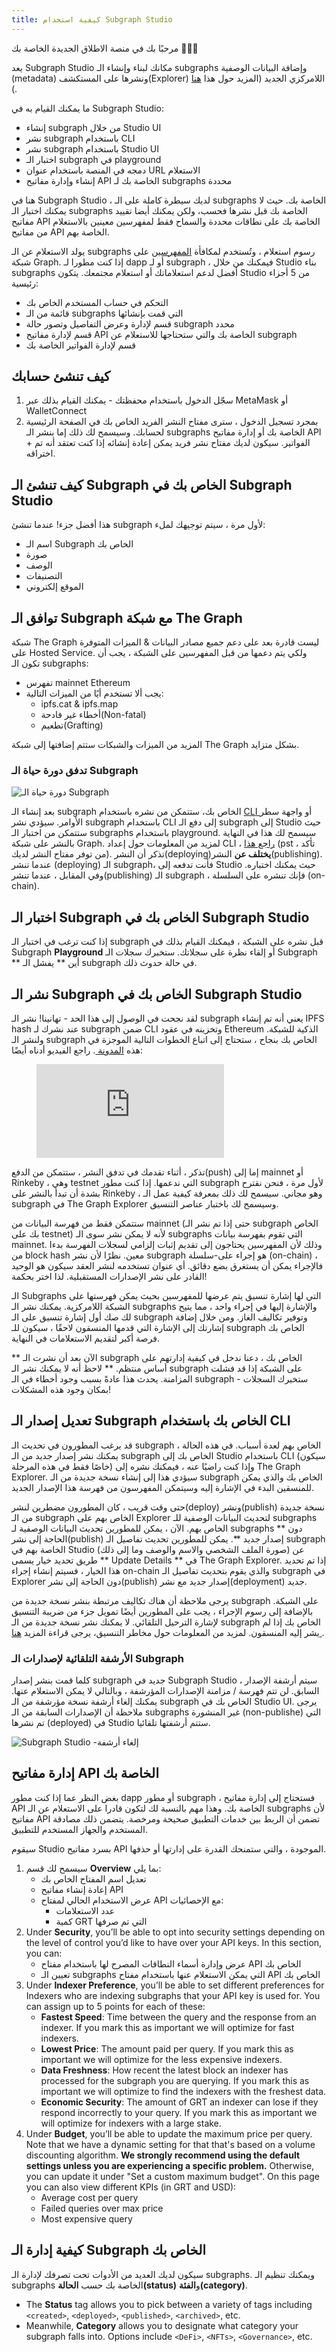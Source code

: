 ```yaml
---
title: كيفية استخدام Subgraph Studio
---
```


مرحبًا بك في منصة الاطلاق الجديدة الخاصة بك 👩🏽‍🚀

يعد Subgraph Studio مكانك لبناء وإنشاء الـ subgraphs وإضافة البيانات الوصفية (metadata) ونشرها على المستكشف(Explorer) اللامركزي الجديد (المزيد حول هذا [ هنا ](/network/explorer)).

ما يمكنك القيام به في Subgraph Studio:

- إنشاء subgraph من خلال Studio UI
- نشر subgraph باستخدام CLI
- نشر subgraph باستخدام Studio UI
- اختبار الـ subgraph في playground
- دمجه في المنصة باستخدام عنوان URL الاستعلام
- إنشاء وإدارة مفاتيح API الخاصة بك لـ subgraphs محددة

هنا في Subgraph Studio ، لديك سيطرة كاملة على الـ subgraphs الخاصة بك. حيث لا يمكنك اختبار الـ subgraphs الخاصة بك قبل نشرها فحسب، ولكن يمكنك أيضا تقييد مفاتيح API الخاصة بك على نطاقات محددة والسماح فقط لمفهرسين معينين بالاستعلام من مفاتيح API الخاصة بهم.

يولد الاستعلام عن الـ subgraphs رسوم استعلام ، وتُستخدم لمكافأة [المفهرسين](/network/indexing) على شبكة Graph. إذا كنت مطورا لـ dapp أو لـ subgraph ، فيمكنك من خلال Studio بناء subgraphs أفضل لدعم استعلاماتك أو استعلام مجتمعك. يتكون Studio من 5 أجزاء رئيسية:

- التحكم في حساب المستخدم الخاص بك
- قائمة من الـ subgraphs التي قمت بإنشائها
- قسم لإدارة وعرض التفاصيل وتصور حالة subgraph محدد
- قسم لإدارة مفاتيح API الخاصة بك والتي ستحتاجها للاستعلام عن subgraph
- قسم لإدارة الفواتير الخاصة بك

## كيف تنشئ حسابك

1. سجّل الدخول باستخدام محفظتك - يمكنك القيام بذلك عبر MetaMask أو WalletConnect
1. بمجرد تسجيل الدخول ، سترى مفتاح النشر الفريد الخاص بك في الصفحة الرئيسية لحسابك. وسيسمح لك ذلك إما بنشر الـ subgraphs الخاصة بك أو إدارة مفاتيح API + الفواتير. سيكون لديك مفتاح نشر فريد يمكن إعادة إنشائه إذا كنت تعتقد أنه تم اختراقه.

## كيف تنشئ الـ Subgraph الخاص بك في Subgraph Studio

هذا أفضل جزء! عندما تنشئ subgraph لأول مرة ، سيتم توجيهك لملء:

- اسم الـ Subgraph الخاص بك
- صورة
- الوصف
- التصنيفات
- الموقع إلكتروني

## توافق الـ Subgraph مع شبكة The Graph

شبكة The Graph ليست قادرة بعد على دعم جميع مصادر البيانات & الميزات المتوفرة على Hosted Service. ولكي يتم دعمها من قبل المفهرسين على الشبكة ، يجب أن تكون الـ subgraphs:

- تفهرس mainnet Ethereum
- يجب ألا تستخدم أيًا من الميزات التالية:
  - ipfs.cat & ipfs.map
  - أخطاء غير فادحة(Non-fatal)
  - تطعيم(Grafting)

المزيد من الميزات والشبكات ستتم إضافتها إلى شبكة The Graph بشكل متزايد.

### تدفق دورة حياة الـ Subgraph

![دورة حياة الـ Subgraph](/img/subgraph-lifecycle.png)

بعد إنشاء الـ subgraph الخاص بك، ستتمكن من نشره باستخدام [ CLI ](https://github.com/graphprotocol/graph-cli) أو واجهة سطر الأوامر. سيؤدي نشر subgraph باستخدام CLI إلى دفع الـ subgraph إلى Studio حيث ستتمكن من اختبار الـ subgraphs باستخدام playground. سيسمح لك هذا في النهاية بالنشر على شبكة Graph. لمزيد من المعلومات حول إعداد CLI ، [ راجع هذا](/developing/define-subgraph-hosted#install-the-graph-cli) (pst ، تأكد من توفر مفتاح النشر لديك). تذكر أن النشر(deploying)**يختلف عن** النشر(publishing). عندما تنشر (deploying) الـ subgraph، فأنت تدفعه إلى Studio حيث يمكنك اختباره. وفي المقابل ، عندما تنشر(publishing) الـ subgraph ، فإنك تنشره على السلسلة (on-chain).

## اختبار الـ Subgraph الخاص بك في Subgraph Studio

إذا كنت ترغب في اختبار الـ subgraph قبل نشره على الشبكة ، فيمكنك القيام بذلك في Subgraph **Playground** أو إلقاء نظرة على سجلاتك. ستخبرك سجلات الـ Subgraph ** أين ** يفشل الـ subgraph في حالة حدوث ذلك.

## نشر الـ Subgraph الخاص بك في Subgraph Studio

لقد نجحت في الوصول إلى هذا الحد - تهانينا! نشر الـ subgraph يعني أنه تم إنشاء IPFS hash عند نشرك لـ subgraph ضمن CLI وتخزينه في عقود Ethereum الذكية للشبكة. ولنشر الـ subgraph الخاص بك بنجاح ، ستحتاج إلى اتباع الخطوات التالية الموجزة في هذه [ المدونة ](https://thegraph.com/blog/building-with-subgraph-studio). راجع الفيديو أدناه أيضًا:

<figure className="video-container">
  <iframe
    className="video-iframe"
    src="https://www.youtube.com/embed/HfDgC2oNnwo"
    title="مشغل فيديو يوتيوب"
    frameBorder="0"
    allowFullScreen
  ></iframe>
</figure>

تذكر ، أثناء تقدمك في تدفق النشر ، ستتمكن من الدفع(push) إما إلى mainnet أو Rinkeby ، وهي testnet التي ندعمها. إذا كنت مطور subgraph لأول مرة ، فنحن نقترح بشدة أن تبدأ بالنشر على Rinkeby ، وهو مجاني. سيسمح لك ذلك بمعرفة كيفية عمل الـ subgraph في The Graph Explorer وسيسمح لك باختبار عناصر التنسيق.

ستتمكن فقط من فهرسة البيانات من mainnet (حتى إذا تم نشر الـ subgraph الخاص بك على testnet) لأنه لا يمكن نشر سوى الـ subgraphs التي تقوم بفهرسة بيانات mainnet. وذلك لأن المفهرسين يحتاجون إلى تقديم إثبات إلزامي لسجلات الفهرسة بدءا من block hash معين. نظرًا لأن نشر subgraph هو إجراء على-سلسلة (on-chain) ، فالإجراء يمكن أن يستغرق بضع دقائق. أي عنوان تستخدمه لنشر العقد سيكون هو الوحيد القادر على نشر الإصدارات المستقبلية. لذا اختر بحكمة!

الـ Subgraphs التي لها إشارة تنسيق يتم عرضها للمفهرسين بحيث يمكن فهرستها على الشبكة اللامركزية. يمكنك نشر الـ subgraphs والإشارة إليها في إجراء واحد ، مما يتيح لك صك أول إشارة تنسيق على الـ subgraph وتوفير تكاليف الغاز. ومن خلال إضافة إشارتك إلى الإشارة التي قدمها المنسقون لاحقًا ، سيكون للـ subgraph الخاص بك فرصة أكبر لتقديم الاستعلامات في النهاية.

** الآن بعد أن نشرت الـ subgraph الخاص بك ، دعنا ندخل في كيفية إدارتهم على أساس منتظم. ** لاحظ أنه لا يمكنك نشر الـ subgraph على الشبكة إذا قد فشلت المزامنة. يحدث هذا عادةً بسبب وجود أخطاء في الـ subgraph - ستخبرك السجلات بمكان وجود هذه المشكلات!

## تعديل إصدار الـ Subgraph الخاص بك باستخدام CLI

قد يرغب المطورون في تحديث الـ subgraph الخاص بهم لعدة أسباب. في هذه الحالة ، يمكنك نشر إصدار جديد من الـ subgraph الخاص بك إلى Studio باستخدام CLI (سيكون خاصًا فقط في هذه المرحلة) وإذا كنت راضيًا عنه ، فيمكنك نشره إلى The Graph Explorer. سيؤدي هذا إلى إنشاء نسخة جديدة من الـ subgraph الخاص بك والذي يمكن للمنسقين البدء في الإشارة إليه وسيتمكن المفهرسون من فهرسة هذا الإصدار الجديد.

حتى وقت قريب ، كان المطورون مضطرين لنشر(deploy) ونشر(publish) نسخة جديدة من الـ subgraph الخاص بهم على Explorer لتحديث البيانات الوصفية للـ subgraphs الخاص بهم. الآن ، يمكن للمطورين تحديث البيانات الوصفية لـ subgraphs ** دون الحاجة إلى نشر(publish) إصدار جديد **. يمكن للمطورين تحديث تفاصيل الـ subgraph الخاصة بهم في Studio (صورة الملف الشخصي والاسم والوصف وما إلى ذلك) عن طريق تحديد خيار يسمى ** Update Details ** في The Graph Explorer. إذا تم تحديد هذا الخيار ، فسيتم إنشاء إجراء on-chain والذي يقوم بتحديث تفاصيل الـ subgraph في Explorer دون الحاجة إلى نشر(publish) إصدار جديد مع نشر(deployment) جديد.

يرجى ملاحظة أن هناك تكاليف مرتبطة بنشر نسخة جديدة من subgraph على الشبكة. بالإضافة إلى رسوم الإجراء ، يجب على المطورين أيضًا تمويل جزء من ضريبة التنسيق لإشارة الترحيل التلقائي. لا يمكنك نشر نسخة جديدة من الـ subgraph الخاص بك إذا لم يشر إليه المنسقون. لمزيد من المعلومات حول مخاطر التنسيق، يرجى قراءة المزيد [ هنا ](/network/curating).

### الأرشفة التلقائية لإصدارات الـ Subgraph

كلما قمت بنشر إصدار subgraph جديد في Subgraph Studio ، سيتم أرشفة الإصدار السابق. لن تتم فهرسة / مزامنة الإصدارات المؤرشفة ، وبالتالي لا يمكن الاستعلام عنها. يمكنك إلغاء أرشفة نسخة مؤرشفة من الـ subgraph الخاص بك في Studio UI. يرجى ملاحظة أن الإصدارات السابقة من الـ subgraphs غير المنشورة (non-publishe) التي تم نشرها (deployed) في Studio ستتم أرشفتها تلقائيا.

![Subgraph Studio -إلغاء أرشفة](/img/Unarchive.png)

## إدارة مفاتيح API الخاصة بك

بغض النظر عما إذا كنت مطور dapp أو مطور subgraph ، فستحتاج إلى إدارة مفاتيح API الخاصة بك. وهذا مهم بالنسبة لك لتكون قادرا على الاستعلام عن الـ subgraphs لأن مفاتيح API تضمن أن الربط بين خدمات التطبيق صحيحة ومرخصة. يتضمن ذلك مصادقة المستخدم والجهاز المستخدم للتطبيق.

سيقوم Studio بسرد مفاتيح API الموجودة ، والتي ستمنحك القدرة على إدارتها أو حذفها.

1. سيسمح لك قسم **Overview** بما يلي:
   - تعديل اسم المفتاح الخاص بك
   - إعادة إنشاء مفاتيح API
   - عرض الاستخدام الحالي لمفتاح API مع الإحصائيات:
     - عدد الاستعلامات
     - كمية GRT التي تم صرفها
2. Under **Security**, you’ll be able to opt into security settings depending on the level of control you’d like to have over your API keys. In this section, you can:
   - عرض وإدارة أسماء النطاقات المصرح لها باستخدام مفتاح API الخاص بك
   - تعيين الـ subgraphs التي يمكن الاستعلام عنها باستخدام مفتاح API الخاص بك
3. Under **Indexer Preference**, you’ll be able to set different preferences for Indexers who are indexing subgraphs that your API key is used for. You can assign up to 5 points for each of these:
   - **Fastest Speed**: Time between the query and the response from an indexer. If you mark this as important we will optimize for fast indexers.
   - **Lowest Price**: The amount paid per query. If you mark this as important we will optimize for the less expensive indexers.
   - **Data Freshness**: How recent the latest block an indexer has processed for the subgraph you are querying. If you mark this as important we will optimize to find the indexers with the freshest data.
   - **Economic Security**: The amount of GRT an indexer can lose if they respond incorrectly to your query. If you mark this as important we will optimize for indexers with a large stake.
4. Under **Budget**, you’ll be able to update the maximum price per query. Note that we have a dynamic setting for that that's based on a volume discounting algorithm. **We strongly recommend using the default settings unless you are experiencing a specific problem.** Otherwise, you can update it under "Set a custom maximum budget". On this page you can also view different KPIs (in GRT and USD):
   - Average cost per query
   - Failed queries over max price
   - Most expensive query

## كيفية إدارة الـ Subgraph الخاص بك

سيكون لديك العديد من الأدوات تحت تصرفك لإدارة الـ subgraphs. ويمكنك تنظيم الـ subgraphs الخاصة بك حسب **الحالة(status)** و**الفئة(category)**.

- The **Status** tag allows you to pick between a variety of tags including `<created>`, `<deployed>`, `<published>`, `<archived>`, etc.
- Meanwhile, **Category** allows you to designate what category your subgraph falls into. Options include `<DeFi>`, `<NFTs>`, `<Governance>`, etc.
